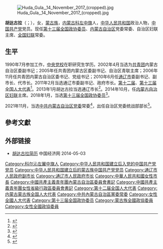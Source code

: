 [[File:Huda_Gula,_14_November_2017_(cropped).jpg|thumb]]

'''胡达古拉'''（{{mong|m=ᠬᠦᠤᠳᠠᠭᠤᠯᠠ}}；{{bd|1967年|3月||catIdx=H}}），女，[[蒙古族|蒙古族]]，[[内蒙古自治区|内蒙古]][[科尔沁左翼中旗|科左中旗]]人，[[中华人民共和国|中华人民共和国]]政治人物，[[中国共产党|中国共产党]]党员。现任[[中国人民政治协商会议第十三届全国委员会委员名单|第十三届全国政协委员]]、[[内蒙古自治区|内蒙古自治区]]党委常委、自治区妇联主席、[[中华全国妇女联合会|全国妇联]]常委。

== 生平 ==
1990年7月参加工作，[[中共中央党校|中央党校]]在职研究生学历。2002年4月当选为[[中国共产主义青年团|共青团]]内蒙古自治区委副书记；2005年任共青团内蒙古区委副书记、自治区青联主席；2006年11月任共青团内蒙古自治区委书记、党组书记；2010年6月任[[通辽市|通辽市]]委副书记、副市长、代市长。2011年2月当选通辽市委副书记、政府市长。[[第十二届全国人民代表大会代表名单|第十二届]]、[[第十三届全国人民代表大会代表名单|第十三届全国人大代表]]<ref>{{cite news|title=全国人大代表信息-胡达古拉|url= http://210.82.31.1:8084/delegate/viewDelegate.action?dbid=120330|accessdate=2013-03-28|newspaper=全国人大网|archive-url=https://web.archive.org/web/20180127143315/http://www.npc.gov.cn/delegate/viewDelegate.action?dbid=120330|archive-date=2018-01-27|dead-url=yes}}</ref>。2013年1月胡达古拉当选通辽市长<ref>{{cite web|accessdate=2014-06-03|url=http://district.ce.cn/newarea/sddy/201301/14/t20130114_24026537.shtml|title=胡达古拉当选通辽市长|publisher=[[中国经济网|中国经济网]]|archive-date=2019-11-07|archive-url=https://web.archive.org/web/20191107102316/http://district.ce.cn/newarea/sddy/201301/14/t20130114_24026537.shtml|dead-url=no}}</ref>。2014年10月，任[[内蒙古自治区妇女联合会|内蒙古自治区妇联]]主席。2018年1月，当选[[中国人民政治协商会议第十三届全国委员会委员名单|第十三届全国政协委员]]<ref>{{Cite web|url=http://sports.163.com/18/0126/06/D92BRKK400051C89.html|title=中国人民政治协商会议第十三届全国委员会委员名单|accessdate=2018-01-26|last=|work=网易|archive-url=https://web.archive.org/web/20180127143232/http://sports.163.com/18/0126/06/D92BRKK400051C89.html|archive-date=2018-01-27|dead-url=yes}}</ref>。

2021年11月，当选[[中国共产党内蒙古自治区委员会|中共内蒙古自治区党委]]常委<ref>{{Cite web|title=石泰峰当选中共内蒙古自治区党委书记|url=http://www.news.cn/2021-11/30/c_1128117261.htm|accessdate=2021-11-30|work=新华网|archive-date=2021-11-30|archive-url=https://web.archive.org/web/20211130143325/http://www.news.cn/2021-11/30/c_1128117261.htm|dead-url=no}}</ref>，出任自治区党委统战部部长<ref>{{Cite web|title=胡达古拉任内蒙古自治区党委统战部部长|url=http://nmg.news.cn/xwzx/2021-12/01/c_1128121148.htm|access-date=2021-12-01|publisher=新华网|archive-date=2021-12-02|archive-url=https://web.archive.org/web/20211202004814/http://nmg.news.cn/xwzx/2021-12/01/c_1128121148.htm|dead-url=no}}</ref>。

== 參考文獻 ==
{{reflist}}

== 外部链接 ==
* [http://district.ce.cn/newarea/sddy/201301/14/t20130114_24026537.shtml 胡达古拉简历] {{Wayback|url=http://district.ce.cn/newarea/sddy/201301/14/t20130114_24026537.shtml |date=20191107102316 }} 中国经济网 2014-05-03
{{start box}}
{{s-ppo|cpc}}
{{s-before|[[段志强|段志强]]}}
{{s-title|[[中国共产党内蒙古自治区委员会|中国共产党内蒙古自治区委员会]]统一战线工作部部长|2021年12月-}}
{{s-inc}}
{{s-gov|prc}}
{{s-before|[[傅铁钢|傅铁钢]]}}
{{s-title|[[通辽市人民政府|通辽市人民政府]]市长|2010年6月-2014年8月}}
{{s-after|[[郝茂荣|郝茂荣]]}}
{{end box}}
{{蒙古族高级干部}}
{{内蒙古自治区领导人}}
{{各省级行政区团委书记}}
{{Navboxes 
| title  = 胡达古拉在[[中华全国妇女联合会|中华全国妇女联合会]]的职务
| list1  =
{{中华全国妇女联合会第十一届执行委员会}}
{{中华全国妇女联合会第十二届执行委员会}}
}}
{{Authority control}}
{{DEFAULTSORT:Hu}}
[[Category:科尔沁左翼中旗人|Category:科尔沁左翼中旗人]]
[[Category:中华人民共和国建立后入党的中国共产党党员|Category:中华人民共和国建立后入党的中国共产党党员]]
[[Category:中华人民共和国建立后的蒙古族中国共产党党员|Category:中华人民共和国建立后的蒙古族中国共产党党员]]
[[Category:通辽市人民政府副市长|Category:通辽市人民政府副市长]]
[[Category:通辽市人民政府市长|Category:通辽市人民政府市长]]
[[Category:中華人民共和國女性市長|Category:中華人民共和國女性市長]]
[[Category:中國共產主義青年團內蒙古自治區委員會書記|Category:中國共產主義青年團內蒙古自治區委員會書記]]
[[Category:中國共產主義青年團女性省級行政區委員會書記|Category:中國共產主義青年團女性省級行政區委員會書記]]
[[Category:第十二届全国人大代表|Category:第十二届全国人大代表]]
[[Category:内蒙古蒙古族全国人大代表|Category:内蒙古蒙古族全国人大代表]]
[[Category:中共內蒙古自治區黨委常委|Category:中共內蒙古自治區黨委常委]]
[[Category:女性全國人大代表|Category:女性全國人大代表]]
[[Category:第十三届全国政协委员|Category:第十三届全国政协委员]]
[[Category:蒙古族全國政協委員|Category:蒙古族全國政協委員]]
[[Category:女性全國政協委員|Category:女性全國政協委員]]